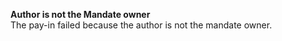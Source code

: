   
<Card title="001024" href="/development-ressources/errors/codes/001024">  

 **Author is not the Mandate owner**  
 The pay-in failed because the author is not the mandate owner.  

</Card>